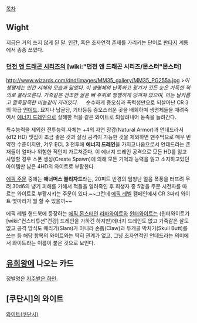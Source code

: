 [[목차]]

== Wight == 
지금은 거의 쓰지 않게 된 말. [[인간]], 혹은 초자연적 존재를 가리키는 단어로 [[판타지]] 계통에서 종종 쓰였다. 

=== [[던전 앤 드래곤 시리즈]]의 [wiki:"던전 앤 드래곤 시리즈/몬스터"몬스터] ===
http://www.wizards.com/dnd/images/MM35_gallery/MM35_PG255a.jpg
>''이 생명체는 인간 시체의 모습과 닮았다. 이 생명체의 난폭하고 광기가 깃든 눈은 가득한 적의로 불타오른다. 가죽같은 건조한 살은 뼈 주위로 팽팽하게 당겨져 있으며, 이는 날카롭고 깔죽깔죽한 비늘같이 자라있다.''
　
순수하게 증오심과 폭력성만으로 되살아난 CR 3의 하급 [[언데드]]. 묘지나 납골당, 기타등등 증오스러운 곳을 배회하며 생명체들을 때려죽여서 [[에너지 드레인]]으로 살해한 적을 같은 와이트로 되살려내어 동족을 늘려간다.

특수능력을 제외한 전투능력 자체는 +4의 자연 장갑(Natural Armor)과 언데드라서(d12 HD) 맷집이 조금 좋은 것과 살상 공격이 가능한 것을 제외하면 맨주먹으로 매우 빈약한 수준이지만, 겨우 ECL 3 전투에 '''에너지 드레인'''을 가지고나옴으로서 언데드라는 존재들이 얼마나 위험한 적인지 가르쳐준다. 이 에너지 드레인 공격으로 모든 HD를 잃고 사망할 경우 스폰 생성(Create Spawn)에 의해 모든 기억과 능력을 잃고 소지하고있던 아이템만 남은 4HD의 와이트로 부활한다.

[[에픽 주문]] 중에는 '''애너머스 블리자드'''라는, 20피트 반경의 엄청난 얼음 폭풍을 터뜨려 무려 30d6의 냉기 피해를 가해서 적들을 얼려죽인 후 희생자 중 5명을 주문 시전자를 따르는 와이트로 부활시키는 주문이 있다.~~그런데 [[에픽 레벨]] 캠페인에서 CR 3짜리 와이트 몇마리가 뭘 할 수 있을까~~

에픽 레벨 핸드북에 등장하는 [[에픽 몬스터]]인 [[라바와이트]]와 [[윈터와이트]]는 (윈터와이트가 [wiki:"컨스티튜션"건강] 드레인을 가하긴 하지만)에너지 드레인도 없고 가죽같은 살도 없고 공격 방식도 때리기(Slam)가 아니라 손톱(Claw)과 두개골 박치기(Skull Butt)를 쓰는 등 해당 항목의 와이트와는 딱히 관계가 없고, 그냥 초자연적인 언데드라는 의미에서 와이트라는 이름이 붙은 것으로 보인다.

== [[유희왕]]에 나오는 카드 == 
정발명은 [[저주받은 하인]].

== [쿠단시]의 와이트 ==
[[와이트(쿠단시)]] 
